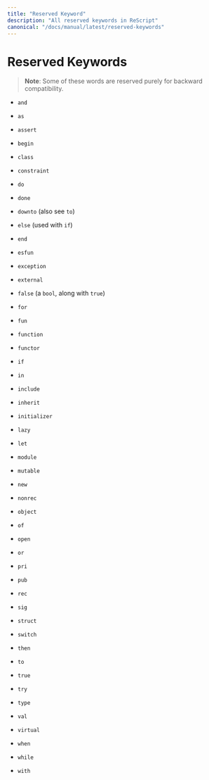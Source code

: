 ```yaml
---
title: "Reserved Keyword"
description: "All reserved keywords in ReScript"
canonical: "/docs/manual/latest/reserved-keywords"
---
```


# Reserved Keywords

> **Note**: Some of these words are reserved purely for backward compatibility.

- `and`
- `as`
- `assert`

- `begin`

- `class`
- `constraint`

- `do`
- `done`
- `downto` (also see `to`)

- `else` (used with `if`)
- `end`
- `esfun`
- `exception`
- `external`

- `false` (a `bool`, along with `true`)
- `for`
- `fun`
- `function`
- `functor`

- `if`
- `in`
- `include`
- `inherit`
- `initializer`

- `lazy`
- `let`

- `module`
- `mutable`

- `new`
- `nonrec`

- `object`
- `of`
- `open`
- `or`

- `pri`
- `pub`

- `rec`

- `sig`
- `struct`
- `switch`

- `then`
- `to`
- `true`
- `try`
- `type`

- `val`
- `virtual`

- `when`
- `while`
- `with`
